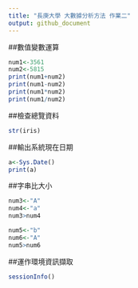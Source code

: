 ```yaml
---
title: "長庚大學 大數據分析方法 作業二"
output: github_document
---
```




##數值變數運算
```r
num1<-3561
num2<-5815
print(num1+num2)
print(num1-num2)
print(num1*num2)
print(num1/num2)
```

##檢查總覽資料
```r
str(iris)

```

##輸出系統現在日期
```r
a<-Sys.Date()
print(a)
```

##字串比大小
```r
num3<-"A"
num4<-"a"
num3>num4

num5<-"b"
num6<-"A"
num5>num6
```

##運作環境資訊擷取
```r
sessionInfo()
```



